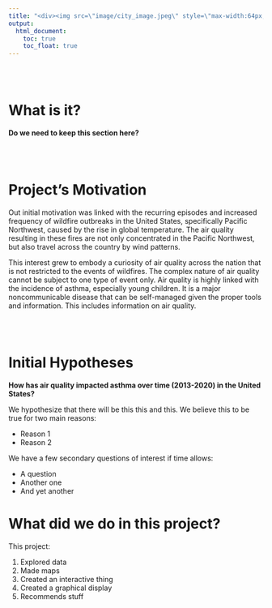 ```yaml
---
title: "<div><img src=\"image/city_image.jpeg\" style=\"max-width:64px; max-height:64px;\"><span style=\"padding-left:20px\">The Project</div>"
output:   
  html_document:
    toc: true
    toc_float: true
---
```


<br></br>

# What is it?

**Do we need to keep this section here?**

<br></br>

# Project's Motivation

Out initial motivation was linked with the recurring episodes and increased frequency of wildfire outbreaks in the United States, specifically Pacific Northwest, caused by the rise in global temperature. The air quality resulting in these fires are not only concentrated in the Pacific Northwest, but also travel across the country by wind patterns.  

This interest grew to embody a curiosity of air quality across the nation that is not restricted to the events of wildfires. The complex nature of air quality cannot be subject to one type of event only. Air quality is highly linked with the incidence of asthma, especially young children. It is a major noncommunicable disease that can be self-managed given the proper tools and information. This includes information on air quality. 

<br></br>

# Initial Hypotheses

**How has air quality impacted asthma over time (2013-2020) in the United States?**

We hypothesize that there will be this this and this. We believe this to be true for two main reasons:

* Reason 1 
* Reason 2

We have a few secondary questions of interest if time allows:

* A question
* Another one
* And yet another

# What did we do in this project?

This project: 

1. Explored data
2. Made maps
3. Created an interactive thing
4. Created a graphical display 
5. Recommends stuff